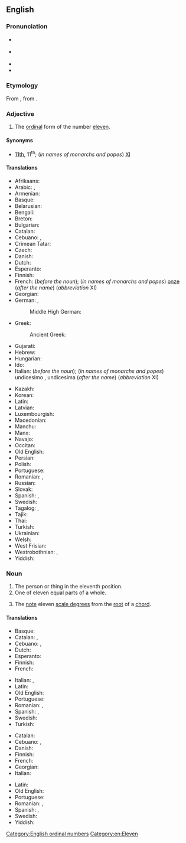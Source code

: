 ==English==
{{wikipedia}}
{{number box|en|11}}

===Pronunciation===
* {{a|UK}} {{IPA|en|/ɪˈlɛv.nθ/}}
* {{a|US}} {{IPA|en|/ɨˈlɛv.nθ/}}
* {{audio|en|en-us-eleventh.ogg|Audio (US)}}
* {{hyphenation|en|e|lev|enth}}

===Etymology===
From {{inh|en|ang|endlefta}}, from {{inh|en|gem-pro|*ainaliftô}}.

===Adjective===
{{head|en|adjective}}

# The [[ordinal]] form of the number [[eleven]].

====Synonyms====
* [[11th]], 11<sup>th</sup>; (''in names of monarchs and popes'') [[XI]]

====Translations====
{{trans-top-also|ordinal form of eleven|11th}}
* Afrikaans: {{t+|af|elfde}}
* Arabic: {{t|ar|حَادِيَ عَشَرَ|m}}, {{t|ar|حَادِيَةَ عَشْرَةَ|f}}
* Armenian: {{t+|hy|տասնմեկերորդ}}
* Basque: {{t+|eu|hamaikagarren}}
* Belarusian: {{t|be|адзіна́ццаты}}
* Bengali: {{t|bn|একাদশ}}
* Breton: {{t+|br|unnekvet}}
* Bulgarian: {{t+|bg|единадесет}}
* Catalan: {{t+|ca|onzè}}
* Cebuano: {{t|ceb|ikanapulog usa}}, {{t|ceb|ikanapog usa}}
* Crimean Tatar: {{t|crh|on birinci}}
* Czech: {{t+|cs|jedenáctý}}
* Danish: {{t+|da|ellevte}}
* Dutch: {{t+|nl|elfde}}
* Esperanto: {{t|eo|dekunua}}
* Finnish: {{t+|fi|yhdestoista}}
* French: {{t+|fr|onzième}} (''before the noun''); (''in names of monarchs and popes'') [[onze]] (''after the name'') (''abbreviation'' XI)
* Georgian: {{t|ka|მეთერთმეტე}}
* German: {{t+|de|elfte}}, {{t+|de|elfter}}
*: Middle High German: {{t|gmh|eilfte}}
* Greek: {{t+|el|ενδέκατος}}
*: Ancient Greek: {{t|grc|ἑνδέκατος}}
* Gujarati: {{t|gu|અગિયારમું}}
* Hebrew: {{t|he|אחד עשר}}
* Hungarian: {{t+|hu|tizenegyedik}}
* Ido: {{t|io|dek-e-unesma}}
* Italian: {{t+|it|undicesimo}} (''before the noun''); (''in names of monarchs and popes'') undicesimo {{g|m}}, undicesima {{g|f}} (''after the name'') (''abbreviation'' XI)
{{trans-mid}}
* Kazakh: {{t|kk|он бірінші|sc=Cyrl}}
* Korean: {{t+|ko|열한째}}
* Latin: {{t|la|undecimus}}
* Latvian: {{t|lv|vienpadsmitais}}
* Luxembourgish: {{t|lb|eeleft}}
* Macedonian: {{t|mk|единаесетти}}
* Manchu: {{t|mnc|tr=juwan emuci}}
* Manx: {{t|gv|'nanejeigoo}}
* Navajo: {{t|nv|łaʼtsʼáadah góneʼ}}
* Occitan: {{t|oc|onzen}}
* Old English: {{t|ang|endlefta}}
* Persian: {{t+|fa|یازدهم|tr=yâzdahom}}
* Polish: {{t+|pl|jedenasty}}
* Portuguese: {{t+|pt|décimo primeiro}}
* Romanian: {{t+|ro|unsprezecelea}}, {{t|ro|unșpelea}} {{qualifier|informal}}
* Russian: {{t+|ru|оди́ннадцатый}}
* Slovak: {{t+|sk|jedenásty}}
* Spanish: {{t+|es|undécimo}}, {{t+|es|decimoprimero}}
* Swedish: {{t+|sv|elfte}}
* Tagalog: {{t|tl|pang-labing-isa}}, {{t|tl|ika-labing-isa}}
* Tajik: {{t|tg|ёздаҳум|sc=Cyrl}}
* Thai: {{t|th|ที่สิบเอ็ด}}
* Turkish: {{t|tr|on birinci}}
* Ukrainian: {{t+|uk|одина́дцятий}}
* Welsh: {{t|cy|unfed ar ddeg}}
* West Frisian: {{t|fy|alfte}}
* Westrobothnian: {{t|gmq-bot|ällåft}}, {{t|gmq-bot|elaft}}
* Yiddish: {{t|yi|עלפֿט}}
{{trans-bottom}}

===Noun===
{{en-noun}}

# The person or thing in the eleventh position.
# One of eleven equal parts of a whole.
# {{lb|en|music}} The [[note]] eleven [[scale degree]]s from the [[root]] of a [[chord]].

====Translations====
{{trans-top|something in the eleventh position}}
* Basque: {{t+|eu|hamaikagarren}}
* Catalan: {{t+|ca|onzè|m}}, {{t+|ca|onzena|f}}
* Cebuano: {{t|ceb|ikanapulog usa}}, {{t|ceb|ikanapog usa}}
* Dutch: {{t+|nl|elfde}}
* Esperanto: {{t|eo|dekunua}}
* Finnish: {{t+|fi|yhdestoista}}
* French: {{t+|fr|onzième|m|f}}
{{trans-mid}}
* Italian: {{t+|it|undicesimo|m}}, {{t|it|undicesima|f}}
* Latin: {{t|la|undecimus}}
* Old English: {{t|ang|endlefta}}
* Portuguese: {{t+|pt|undécimo|m}}
* Romanian: {{t|ro|cel al unsprezecelea|m}}, {{t|ro|cea a unsprezecea|f}}
* Spanish: {{t+|es|undécimo|m}}, {{t+|es|undécima|f}}
* Swedish: {{t+|sv|elfte}}
* Turkish: {{t|tr|on birinci}}
{{trans-bottom}}

{{trans-top|one of eleven equal parts of a whole}}
* Catalan: {{t+|ca|onzè|m}}
* Cebuano: {{t|ceb|sikanapulog usa}}, {{t|ceb|sikanapog usa}}
* Danish: {{t|da|ellevtedel|c}}
* Finnish: {{t|fi|yhdestoistaosa}}
* French: {{t+|fr|onzième|m}}
* Georgian: {{t|ka|მეთერთმეტედი}}
* Italian: {{t+|it|undicesimo|m}}
{{trans-mid}}
* Latin: {{t|la|undecimum|n}}
* Old English: {{t|ang|endlefta dǣl}}
* Portuguese: {{t+|pt|undécimo|m}}
* Romanian: {{t|ro|cel al unsprezecelea|m}}, {{t|ro|cea a unsprezecea|f}}
* Spanish: {{t+|es|undécimo|m}}, {{t+|es|onceavo|m}}
* Swedish: {{t+|sv|elftedel}}
* Yiddish: {{t|yi|עלפֿטל|n}}
{{trans-bottom}}

{{trans-top|the note eleven scale degrees from the root of a chord}}
{{trans-mid}}
{{trans-bottom}}

[[Category:English ordinal numbers]]
[[Category:en:Eleven]]
